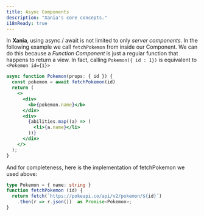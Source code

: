 ```yaml
---
title: Async Components
description: "Xania's core concepts."
i18nReady: true
---
```


In **Xania**, using async / await is not limited to only *server components*. 
In the following example we call `fetchPokemon` from inside our Component. We can do this because a *Function Component* is just a regular function that happens to return a view. In fact, calling `Pokemon({ id : 1})` is equivalent to `<Pokemon id={1}>`


```jsx { 2 }
async function Pokemon(props: { id }) {
  const pokemon = await fetchPokemon(id)
  return (
    <>
      <div>
        <b>{pokemon.name}</b>
      </div>
      <div>
        {abilities.map((a) => (
          <li>{a.name}</li>
        ))}
      </div>
    </>
  );
}

```
<PokemonProfile id="ditto" client:only="xania"  />

And for completeness, here is the implementation of fetchPokemon we used above:

```typescript
type Pokemon = { name: string }
function fetchPokemon (id) { 
  return fetch(`https://pokeapi.co/api/v2/pokemon/${id}`)
    .then(r => r.json())  as Promise<Pokemon>;
}

```

